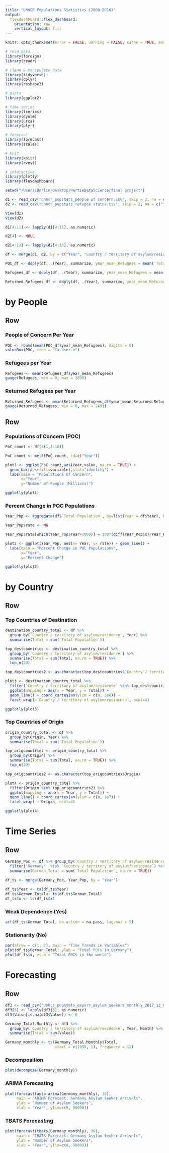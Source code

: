 ```yaml
---
title: "UNHCR Populations Statistics (2000-2016)"
output: 
  flexdashboard::flex_dashboard:
    orientation: row
    vertical_layout: fill
---
```

```r
knitr::opts_chunk$set(error = FALSE, warning = FALSE, cache = TRUE, message=FALSE)

# read data
library(foreign)
library(readr)

# clean & manipulate data
library(tidyverse)
library(dplyr)
library(reshape2)

# plots
library(ggplot2)

# time series
library(tseries)
library(dynlm)
library(urca)
library(plyr)

# forecast
library(forecast)
library(scales)

# knit
library(knitr)
library(rvest)

# interactive
library(plotly)
library(flexdashboard)

setwd("/Users/Berlin/Desktop/HertieDataScience/final project")

d1 <- read_csv("unhcr_popstats_people of concern.csv", skip = 2, na = c("","*"))
d2 <- read_csv("unhcr_popstats_refugee status.csv", skip = 2, na = c("", "*"))

View(d1)
View(d2)

d1[4:11] <- lapply(d1[4:11], as.numeric)

d2[4] <- NULL

d2[4:13] <- lapply(d2[4:13], as.numeric)

df <- merge(d1, d2, by = c("Year", "Country / territory of asylum/residence", "Origin"))

POC_df <- ddply(df, .(Year), summarize, year_mean_Refugees = mean(`Total Population`, na.rm = TRUE))

Refugees_df <- ddply(df, .(Year), summarize, year_mean_Refugees = mean(`Refugees (incl. refugee-like situations)`, na.rm = TRUE))

Returned_Refugees_df <- ddply(df, .(Year), summarize, year_mean_Returned.Refugees = mean(`Returned refugees`, na.rm = TRUE))
```

by People
=====================================     
Row
-----------------------------------------------------------------------

### People of Concern Per Year

```r
POC <- round(mean(POC_df$year_mean_Refugees), digits = 0)
valueBox(POC, icon = "fa-user-o")
```

### Refugees per Year 

```r
Refugees <- mean(Refugees_df$year_mean_Refugees)
gauge(Refugees, min = 0, max = 2690)
```

### Returned Refugees per Year

```r
Returned_Refugees <- mean(Returned_Refugees_df$year_mean_Returned.Refugees)
gauge(Returned_Refugees, min = 0, max = 2491)
```

Row {.tabset .tabset-fade}
-----------------------------------------------------------------------

### Populations of Concern (POC)

```r
PoC_count <- df[c(1,4:10)] 

PoC_count <- melt(PoC_count, id=c("Year"))

plot1 <- ggplot(PoC_count,aes(Year,value, na.rm = TRUE)) +
  geom_bar(aes(fill=variable),stat="identity") +
  labs(main = "Populations of Concern",
       x="Year", 
       y="Number of People (Millions)")

ggplotly(plot1)
```

### Percent Change in POC Populations

```r
Year_Pop <- aggregate(df$`Total Population`, by=list(Year = df$Year), FUN=sum, na.rm = TRUE)

Year_Pop$rate <- NA

Year_Pop$rate[which(Year_Pop$Year>2000)] = 100*(diff(Year_Pop$x)/Year_Pop[-nrow(Year_Pop),]$x)

plot2 <- ggplot(Year_Pop, aes(x= Year, y= rate)) + geom_line() + 
  labs(main = "Percent Change in POC Populations",
       x="Year", 
       y="Percent Change")

ggplotly(plot2)
```

by Country
=====================================  

Row {.tabset .tabset-fade}
-----------------------------------------------------------------------

### Top Countries of Destination

```r
destination_country_total <- df %>%
  group_by(`Country / territory of asylum/residence`, Year) %>%
  summarise(Total = sum(`Total Population`))

top_destcountries <- destination_country_total %>%
  group_by(`Country / territory of asylum/residence`) %>%
  summarise(Total = sum(Total, na.rm = TRUE)) %>%
  top_n(20)

top_destcountries2 <- as.character(top_destcountries$`Country / territory of asylum/residence`)

plot3 <- destination_country_total %>%
  filter(`Country / territory of asylum/residence` %in% top_destcountries2) %>%
  ggplot(mapping = aes(x = Year, y = Total)) +
  geom_line() + coord_cartesian(ylim = c(0, 3e6)) +
  facet_wrap(~`Country / territory of asylum/residence`, ncol=4)

ggplotly(plot3)
```

### Top Countries of Origin
```r
origin_country_total <- df %>%
  group_by(Origin, Year) %>%
  summarise(Total = sum(`Total Population`))

top_origcountries <- origin_country_total %>%
  group_by(Origin) %>%
  summarise(Total = sum(Total, na.rm = TRUE)) %>%
  top_n(20)

top_origcountries2 <- as.character(top_origcountries$Origin)

plot4 <- origin_country_total %>%
  filter(Origin %in% top_origcountries2) %>%
  ggplot(mapping = aes(x = Year, y = Total)) +
  geom_line() + coord_cartesian(ylim = c(0, 1e7)) +
  facet_wrap( ~ Origin, ncol=4)

ggplotly(plot4)
```

Time Series
=====================================  

Row {.tabset .tabset-fade}
-----------------------------------------------------------------------
```r
Germany_Poc <- df %>% group_by(`Country / territory of asylum/residence`, Year) %>% 
  filter('Germany'  %in% `Country / territory of asylum/residence`) %>% 
  summarise(German_Total = sum(`Total Population`, na.rm = TRUE))

df_ts <- merge(Germany_Poc, Year_Pop, by = "Year")
  
df_ts$Year <- ts(df_ts$Year)
df_ts$German_Total<- ts(df_ts$German_Total)
df_ts$x <- ts(df_ts$x)
```

### Weak Dependence (Yes)
```r
acf(df_ts$German_Total, na.action = na.pass, lag.max = 5)
```

### Stationarity (No)
```r
par(mfrow = c(1, 2), main = "Time Trends in Variables")
plot(df_ts$German_Total, ylab = "Total POCs in Germany")
plot(df_ts$x, ylab = "Total POCs in the world")
```

Forecasting
=====================================  

Row {.tabset .tabset-fade}
-----------------------------------------------------------------------
```r
df3 <- read_csv("unhcr_popstats_export_asylum_seekers_monthly_2017_12_04_203715.csv", skip = 2)
df3[5] <- lapply(df3[5], as.numeric)
df3$Value[is.na(df3$Value)] <- 0

Germany_Total.Monthly <- df3 %>%
  group_by(`Country / territory of asylum/residence`, Year, Month) %>%
  summarise(Total = sum(Value))

Germany_monthly <- ts(Germany_Total.Monthly$Total, 
                      start = c(1999, 1), frequency = 12)
```

### Decomposition
```r
plot(decompose(Germany_monthly))
```

### ARIMA Forecasting
```r
plot(forecast(auto.arima(Germany_monthly), 30), 
     main = "ARIMA Forecast: Germany Asylum Seeker Arrivals", 
     ylab = "Number of Asylum Seekers", 
     xlab = "Year", ylim=c(0, 90000))
```

### TBATS Forecasting
```r
plot(forecast(tbats(Germany_monthly), 30), 
     main = "TBATS Forecast: Germany Asylum Seeker Arrivals", 
     ylab = "Number of Asylum Seekers", 
     xlab = "Year", ylim=c(0, 90000))
```

